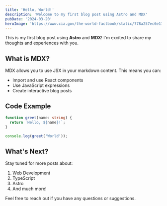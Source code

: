 ```yaml
---
title: 'Hello, World!'
description: 'Welcome to my first blog post using Astro and MDX'
pubDate: '2024-03-20'
heroImage: 'https://www.cia.gov/the-world-factbook/static/778a257ec6e116fbb7aac018c170b3eb/29f7f/wfb-feature-world.jpg'
---
```


This is my first blog post using **Astro** and **MDX**! I'm excited to share my thoughts and experiences with you.

## What is MDX?

MDX allows you to use JSX in your markdown content. This means you can:

- Import and use React components
- Use JavaScript expressions
- Create interactive blog posts

## Code Example

```typescript
function greet(name: string) {
  return `Hello, ${name}!`;
}

console.log(greet('World'));
```

## What's Next?

Stay tuned for more posts about:

1. Web Development
2. TypeScript
3. Astro
4. And much more!

Feel free to reach out if you have any questions or suggestions.
